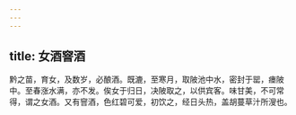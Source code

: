```yaml
---
---
---
```

title: 女酒窨酒
---



黔之苗，育女，及数岁，必酿酒。既漉，至寒月，取陂池中水，密封于罂，瘗陂中。至春涨水满，亦不发。俟女于归日，决陂取之，以供宾客。味甘美，不可常得，谓之女酒。又有窨酒，色红碧可爱，初饮之，经日头热，盖胡蔓草汁所溲也。